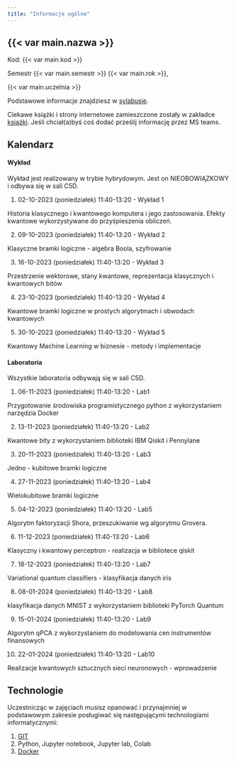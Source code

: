```yaml
---
title: "Informacje ogólne"
---
```


## {{< var main.nazwa >}}

Kod: {{< var main.kod >}}

Semestr {{< var main.semestr >}} {{< var main.rok >}},

{{< var main.uczelnia >}}

Podstawowe informacje znajdziesz w [sylabusie](/sylabus).

Ciekawe książki i strony internetowe zamieszczone zostały w zakładce [książki](/ksiazki). 
Jeśli chciał(a)byś coś dodać prześlij informację przez MS teams.

## Kalendarz

#### Wykład 

Wykład jest realizowany w trybie hybrydowym.
Jest on NIEOBOWIĄZKOWY i odbywa się w sali C5D.

1. 02-10-2023 (poniedziałek) 11:40-13:20 - Wykład 1

Historia klasycznego i kwantowego komputera i jego zastosowania. Efekty kwantowe wykorzystywane do przyśpieszenia obliczeń.

2. 09-10-2023 (poniedziałek) 11:40-13:20 - Wykład 2

Klasyczne bramki logiczne - algebra Boola, szyfrowanie

3. 16-10-2023 (poniedziałek) 11:40-13:20 - Wykład 3

Przestrzenie wektorowe, stany kwantowe, reprezentacja klasycznych i kwantowych bitów

4. 23-10-2023 (poniedziałek) 11:40-13:20 - Wykład 4

Kwantowe bramki logiczne w prostych algorytmach i obwodach kwantowych

5. 30-10-2023 (poniedziałek) 11:40-13:20 - Wykład 5

Kwantowy Machine Learning w biznesie - metody i implementacje

#### Laboratoria

Wszystkie laboratoria odbywają się w sali C5D.

1. 06-11-2023 (poniedziałek) 11:40-13:20 - Lab1

Przygotowanie środowiska programistycznego python z wykorzystaniem narzędzia Docker

2. 13-11-2023 (poniedziałek) 11:40-13:20 - Lab2

Kwantowe bity z wykorzystaniem biblioteki IBM Qiskit i Pennylane

3. 20-11-2023 (poniedziałek) 11:40-13:20 - Lab3

Jedno - kubitowe bramki logiczne

4. 27-11-2023 (poniedziałek) 11:40-13:20 - Lab4

Wielokubitowe bramki logiczne

5. 04-12-2023 (poniedziałek) 11:40-13:20 - Lab5

Algorytm faktoryzacji Shora, przeszukiwanie wg algorytmu Grovera.

6. 11-12-2023 (poniedziałek) 11:40-13:20 - Lab6

Klasyczny i kwantowy perceptron - realizacja w bibliotece qiskit

7. 18-12-2023 (poniedziałek) 11:40-13:20 - Lab7

Variational quantum classifiers - klasyfikacja danych iris

8. 08-01-2024 (poniedziałek) 11:40-13:20 - Lab8

klasyfikacja danych MNIST z wykorzystaniem biblioteki PyTorch Quantum

9. 15-01-2024 (poniedziałek) 11:40-13:20 - Lab9

Algorytm qPCA z wykorzystaniem do modelowania cen instrumentów finansowych

10. 22-01-2024 (poniedziałek) 11:40-13:20 - Lab10

Realizacje kwantowych sztucznych sieci neuronowych - wprowadzenie

## Technologie

Uczestnicząc w zajęciach musisz opanować i przynajmniej w podstawowym zakresie posługiwać się następującymi technologiami informatycznymi:

1. [GIT](https://sebkaz-teaching.github.io/RTA_2023/info.html#git) 
2. Python, Jupyter notebook, Jupyter lab, Colab
3. [Docker](https://sebkaz-teaching.github.io/RTA_2023/info.html#docker)